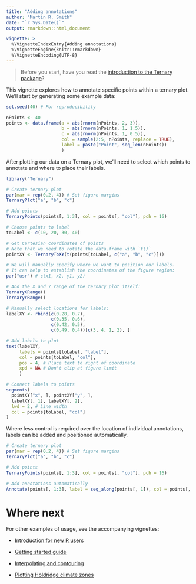 ```yaml
---
title: "Adding annotations"
author: "Martin R. Smith"
date: "`r Sys.Date()`"
output: rmarkdown::html_document

vignette: >
  %\VignetteIndexEntry{Adding annotations}
  %\VignetteEngine{knitr::rmarkdown}
  %\VignetteEncoding{UTF-8}
---
```


> Before you start, have you read the [introduction to the
Ternary package](Ternary.html)?

This vignette explores how to annotate specific points within a ternary plot.
We'll start by generating some example data:

```r
set.seed(40) # For reproducibility

nPoints <- 40
points <- data.frame(a = abs(rnorm(nPoints, 2, 3)),
                     b = abs(rnorm(nPoints, 1, 1.5)),
                     c = abs(rnorm(nPoints, 1, 0.5)),
                     col = sample(2:5, nPoints, replace = TRUE),
                     label = paste("Point", seq_len(nPoints))
                     )

```

After plotting our data on a Ternary plot, we'll need to select which points to
annotate and where to place their labels.

```r
library("Ternary")

# Create ternary plot
par(mar = rep(0.2, 4)) # Set figure margins
TernaryPlot("a", "b", "c")

# Add points
TernaryPoints(points[, 1:3], col = points[, "col"], pch = 16)

# Choose points to label
toLabel <- c(10, 20, 30, 40)

# Get Cartesian coordinates of points
# Note that we need to rotate the data.frame with `t()`
pointXY <- TernaryToXY(t(points[toLabel, c("a", "b", "c")]))

# We will manually specify where we want to position our labels.
# It can help to establish the coordinates of the figure region:
par("usr") # c(x1, x2, y1, y2)

# And the X and Y range of the ternary plot itself:
TernaryXRange()
TernaryYRange()

# Manually select locations for labels:
labelXY <- rbind(c(0.28, 0.7),
                 c(0.35, 0.6),
                 c(0.42, 0.5),
                 c(0.49, 0.4))[c(3, 4, 1, 2), ]

# Add labels to plot
text(labelXY,
     labels = points[toLabel, "label"],
     col = points[toLabel, "col"],
     pos = 4, # Place text to right of coordinate
     xpd = NA # Don't clip at figure limit
     )

# Connect labels to points
segments(
  pointXY["x", ], pointXY["y", ],
  labelXY[, 1], labelXY[, 2],
  lwd = 2, # Line width
  col = points[toLabel, "col"]
)

```

Where less control is required over the location of individual annotations,
labels can be added and positioned automatically.

```r
# Create ternary plot
par(mar = rep(0.2, 4)) # Set figure margins
TernaryPlot("a", "b", "c")

# Add points
TernaryPoints(points[, 1:3], col = points[, "col"], pch = 16)

# Add annotations automatically
Annotate(points[, 1:3], label = seq_along(points[, 1]), col = points[, "col"])
```


# Where next

For other examples of usage, see the accompanying vignettes:

- [Introduction for new R users](new-users.html)

- [Getting started guide](Ternary.html)

- [Interpolating and contouring](interpolation.html)

- [Plotting Holdridge climate zones](Holdridge.html)

